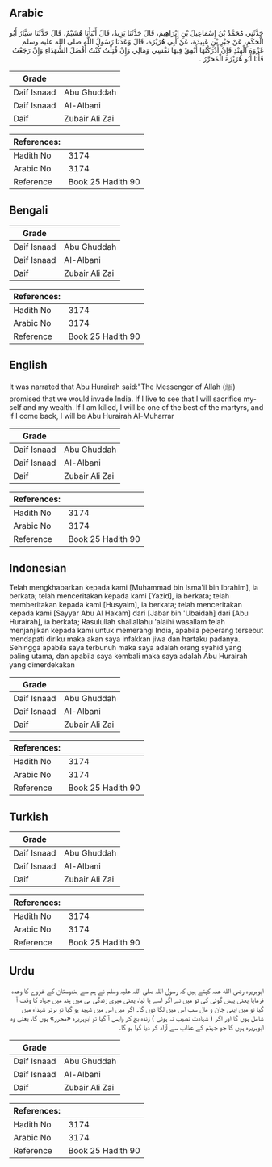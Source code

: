 ## Arabic


<div dir="rtl" lang="ar" style={{fontSize:'larger',backgroundColor:'#f8f9fa',padding:20}}>
حَدَّثَنِي مُحَمَّدُ بْنُ إِسْمَاعِيلَ بْنِ إِبْرَاهِيمَ، قَالَ حَدَّثَنَا يَزِيدُ، قَالَ أَنْبَأَنَا هُشَيْمٌ، قَالَ حَدَّثَنَا سَيَّارٌ أَبُو الْحَكَمِ، عَنْ جَبْرِ بْنِ عَبِيدَةَ، عَنْ أَبِي هُرَيْرَةَ، قَالَ وَعَدَنَا رَسُولُ اللَّهِ صلى الله عليه وسلم غَزْوَةَ الْهِنْدِ فَإِنْ أَدْرَكْتُهَا أُنْفِقْ فِيهَا نَفْسِي وَمَالِي وَإِنْ قُتِلْتُ كُنْتُ أَفْضَلَ الشُّهَدَاءِ وَإِنْ رَجَعْتُ فَأَنَا أَبُو هُرَيْرَةَ الْمُحَرَّرُ ‏.‏
</div>
<div style={{backgroundColor:'#f8f9fa',padding:20, marginBottom: 10}}><table> <thead> <tr> <th>Grade</th> <th></th> </tr> </thead> <tbody> <tr><td>Daif Isnaad</td><td>Abu Ghuddah</td></tr><tr><td>Daif Isnaad</td><td>Al-Albani</td></tr><tr><td>Daif</td><td>Zubair Ali Zai</td></tr></tbody></table><table> <thead> <tr> <th>References:</th> <th></th> </tr> </thead> <tbody><tr><td>Hadith No</td><td>3174</td></tr><tr><td>Arabic No</td><td>3174</td></tr><tr><td>Reference</td><td>Book 25 Hadith 90</td></tr></tbody></table></div>

## Bengali


<div dir="ltr" lang="bn" style={{fontSize:'larger',backgroundColor:'#f8f9fa',padding:20}}>

</div>
<div style={{backgroundColor:'#f8f9fa',padding:20, marginBottom: 10}}><table> <thead> <tr> <th>Grade</th> <th></th> </tr> </thead> <tbody> <tr><td>Daif Isnaad</td><td>Abu Ghuddah</td></tr><tr><td>Daif Isnaad</td><td>Al-Albani</td></tr><tr><td>Daif</td><td>Zubair Ali Zai</td></tr></tbody></table><table> <thead> <tr> <th>References:</th> <th></th> </tr> </thead> <tbody><tr><td>Hadith No</td><td>3174</td></tr><tr><td>Arabic No</td><td>3174</td></tr><tr><td>Reference</td><td>Book 25 Hadith 90</td></tr></tbody></table></div>

## English


<div dir="ltr" lang="en" style={{fontSize:'larger',backgroundColor:'#f8f9fa',padding:20}}>
It was narrated that Abu Hurairah said:"The Messenger of Allah (ﷺ) promised that we would invade India. If I live to see that I will sacrifice myself and my wealth. If I am killed, I will be one of the best of the martyrs, and if I come back, I will be Abu Hurairah Al-Muharrar
</div>
<div style={{backgroundColor:'#f8f9fa',padding:20, marginBottom: 10}}><table> <thead> <tr> <th>Grade</th> <th></th> </tr> </thead> <tbody> <tr><td>Daif Isnaad</td><td>Abu Ghuddah</td></tr><tr><td>Daif Isnaad</td><td>Al-Albani</td></tr><tr><td>Daif</td><td>Zubair Ali Zai</td></tr></tbody></table><table> <thead> <tr> <th>References:</th> <th></th> </tr> </thead> <tbody><tr><td>Hadith No</td><td>3174</td></tr><tr><td>Arabic No</td><td>3174</td></tr><tr><td>Reference</td><td>Book 25 Hadith 90</td></tr></tbody></table></div>

## Indonesian


<div dir="ltr" lang="id" style={{fontSize:'larger',backgroundColor:'#f8f9fa',padding:20}}>
Telah mengkhabarkan kepada kami [Muhammad bin Isma'il bin Ibrahim], ia berkata; telah menceritakan kepada kami [Yazid], ia berkata; telah memberitakan kepada kami [Husyaim], ia berkata; telah menceritakan kepada kami [Sayyar Abu Al Hakam] dari [Jabar bin 'Ubaidah] dari [Abu Hurairah], ia berkata; Rasulullah shallallahu 'alaihi wasallam telah menjanjikan kepada kami untuk memerangi India, apabila peperang tersebut mendapati diriku maka akan saya infakkan jiwa dan hartaku padanya. Sehingga apabila saya terbunuh maka saya adalah orang syahid yang paling utama, dan apabila saya kembali maka saya adalah Abu Hurairah yang dimerdekakan
</div>
<div style={{backgroundColor:'#f8f9fa',padding:20, marginBottom: 10}}><table> <thead> <tr> <th>Grade</th> <th></th> </tr> </thead> <tbody> <tr><td>Daif Isnaad</td><td>Abu Ghuddah</td></tr><tr><td>Daif Isnaad</td><td>Al-Albani</td></tr><tr><td>Daif</td><td>Zubair Ali Zai</td></tr></tbody></table><table> <thead> <tr> <th>References:</th> <th></th> </tr> </thead> <tbody><tr><td>Hadith No</td><td>3174</td></tr><tr><td>Arabic No</td><td>3174</td></tr><tr><td>Reference</td><td>Book 25 Hadith 90</td></tr></tbody></table></div>

## Turkish


<div dir="ltr" lang="tr" style={{fontSize:'larger',backgroundColor:'#f8f9fa',padding:20}}>

</div>
<div style={{backgroundColor:'#f8f9fa',padding:20, marginBottom: 10}}><table> <thead> <tr> <th>Grade</th> <th></th> </tr> </thead> <tbody> <tr><td>Daif Isnaad</td><td>Abu Ghuddah</td></tr><tr><td>Daif Isnaad</td><td>Al-Albani</td></tr><tr><td>Daif</td><td>Zubair Ali Zai</td></tr></tbody></table><table> <thead> <tr> <th>References:</th> <th></th> </tr> </thead> <tbody><tr><td>Hadith No</td><td>3174</td></tr><tr><td>Arabic No</td><td>3174</td></tr><tr><td>Reference</td><td>Book 25 Hadith 90</td></tr></tbody></table></div>

## Urdu


<div dir="rtl" lang="ur" style={{fontSize:'larger',backgroundColor:'#f8f9fa',padding:20}}>
ابوہریرہ رضی الله عنہ کہتے ہیں کہ رسول اللہ صلی اللہ علیہ وسلم نے ہم سے ہندوستان کے غزوے کا وعدہ فرمایا یعنی پیش گوئی کی تو میں نے اگر اسے پا لیا، یعنی میری زندگی ہی میں ہند میں جہاد کا وقت آ گیا تو میں اپنی جان و مال سب اس میں لگا دوں گا۔ اگر میں اس میں شہید ہو گیا تو برتر شہداء میں شامل ہوں گا اور اگر ( شہادت نصیب نہ ہوئی ) زندہ بچ کر واپس آ گیا تو ابوہریرہ «محرر» ہوں گا، یعنی وہ ابوہریرہ ہوں گا جو جہنم کے عذاب سے آزاد کر دیا گیا ہو گا۔
</div>
<div style={{backgroundColor:'#f8f9fa',padding:20, marginBottom: 10}}><table> <thead> <tr> <th>Grade</th> <th></th> </tr> </thead> <tbody> <tr><td>Daif Isnaad</td><td>Abu Ghuddah</td></tr><tr><td>Daif Isnaad</td><td>Al-Albani</td></tr><tr><td>Daif</td><td>Zubair Ali Zai</td></tr></tbody></table><table> <thead> <tr> <th>References:</th> <th></th> </tr> </thead> <tbody><tr><td>Hadith No</td><td>3174</td></tr><tr><td>Arabic No</td><td>3174</td></tr><tr><td>Reference</td><td>Book 25 Hadith 90</td></tr></tbody></table></div>
